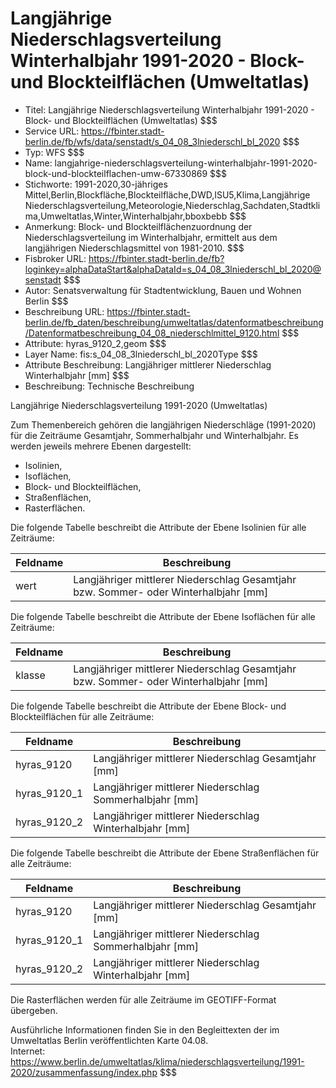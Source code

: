 # Langjährige Niederschlagsverteilung Winterhalbjahr 1991-2020 - Block- und Blockteilflächen (Umweltatlas)
- Titel: Langjährige Niederschlagsverteilung Winterhalbjahr 1991-2020 - Block- und Blockteilflächen (Umweltatlas) $$$
- Service URL: https://fbinter.stadt-berlin.de/fb/wfs/data/senstadt/s_04_08_3lniederschl_bl_2020 $$$
- Typ: WFS $$$
- Name: langjahrige-niederschlagsverteilung-winterhalbjahr-1991-2020-block-und-blockteilflachen-umw-67330869 $$$
- Stichworte: 1991-2020,30-jähriges Mittel,Berlin,Blockfläche,Blockteilfläche,DWD,ISU5,Klima,Langjährige Niederschlagsverteilung,Meteorologie,Niederschlag,Sachdaten,Stadtklima,Umweltatlas,Winter,Winterhalbjahr,bboxbebb $$$
- Anmerkung: Block- und Blockteilflächenzuordnung der Niederschlagsverteilung im Winterhalbjahr, ermittelt aus dem langjährigen Niederschlagsmittel von 1981-2010. $$$
- Fisbroker URL: https://fbinter.stadt-berlin.de/fb?loginkey=alphaDataStart&alphaDataId=s_04_08_3lniederschl_bl_2020@senstadt $$$
- Autor: Senatsverwaltung für Stadtentwicklung, Bauen und Wohnen Berlin $$$
- Beschreibung URL: https://fbinter.stadt-berlin.de/fb_daten/beschreibung/umweltatlas/datenformatbeschreibung/Datenformatbeschreibung_04_08_niederschlmittel_9120.html $$$
- Attribute: hyras_9120_2,geom $$$
- Layer Name: fis:s_04_08_3lniederschl_bl_2020Type $$$
- Attribute Beschreibung: Langjähriger mittlerer Niederschlag Winterhalbjahr [mm] $$$
- Beschreibung: Technische Beschreibung 

Langjährige Niederschlagsverteilung 1991-2020 (Umweltatlas)

Zum Themenbereich gehören die langjährigen Niederschläge (1991-2020) für die Zeiträume Gesamtjahr, Sommerhalbjahr und Winterhalbjahr. Es werden jeweils mehrere Ebenen dargestellt:

* Isolinien,
* Isoflächen,
* Block- und Blockteilflächen,
* Straßenflächen,
* Rasterflächen.

Die folgende Tabelle beschreibt die Attribute der Ebene Isolinien für alle Zeiträume:

| **Feldname** | **Beschreibung**                                                                       |
| ------------ | -------------------------------------------------------------------------------------- |
| wert         | Langjähriger mittlerer Niederschlag Gesamtjahr bzw. Sommer- oder Winterhalbjahr \[mm\] |

Die folgende Tabelle beschreibt die Attribute der Ebene Isoflächen für alle Zeiträume:

| **Feldname** | **Beschreibung**                                                                       |
| ------------ | -------------------------------------------------------------------------------------- |
| klasse       | Langjähriger mittlerer Niederschlag Gesamtjahr bzw. Sommer- oder Winterhalbjahr \[mm\] |

Die folgende Tabelle beschreibt die Attribute der Ebene Block- und Blockteilflächen für alle Zeiträume:

| **Feldname**   | **Beschreibung**                                          |
| -------------- | --------------------------------------------------------- |
| hyras\_9120    | Langjähriger mittlerer Niederschlag Gesamtjahr \[mm\]     |
| hyras\_9120\_1 | Langjähriger mittlerer Niederschlag Sommerhalbjahr \[mm\] |
| hyras\_9120\_2 | Langjähriger mittlerer Niederschlag Winterhalbjahr \[mm\] |

Die folgende Tabelle beschreibt die Attribute der Ebene Straßenflächen für alle Zeiträume:

| **Feldname**   | **Beschreibung**                                          |
| -------------- | --------------------------------------------------------- |
| hyras\_9120    | Langjähriger mittlerer Niederschlag Gesamtjahr \[mm\]     |
| hyras\_9120\_1 | Langjähriger mittlerer Niederschlag Sommerhalbjahr \[mm\] |
| hyras\_9120\_2 | Langjähriger mittlerer Niederschlag Winterhalbjahr \[mm\] |

Die Rasterflächen werden für alle Zeiträume im GEOTIFF-Format übergeben.

Ausführliche Informationen finden Sie in den Begleittexten der im Umweltatlas Berlin veröffentlichten Karte 04.08.  
Internet: https://www.berlin.de/umweltatlas/klima/niederschlagsverteilung/1991-2020/zusammenfassung/index.php $$$

